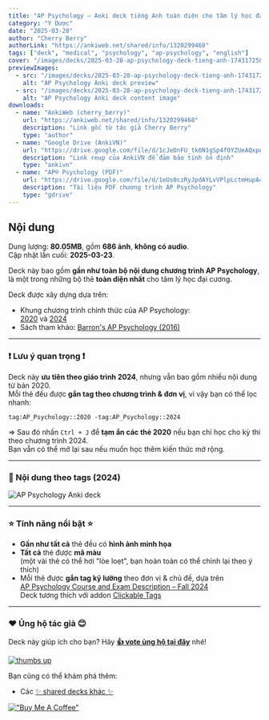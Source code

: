 ```yaml
---
title: "AP Psychology – Anki deck tiếng Anh toàn diện cho tâm lý học đại cương"
category: "Y Dược"
date: "2025-03-28"
author: "Cherry Berry"
authorLink: "https://ankiweb.net/shared/info/1320299468"
tags: ["deck", "medical", "psychology", "ap-psychology", "english"]
cover: "/images/decks/2025-03-28-ap-psychology-deck-tieng-anh-1743172583146.webp"
previewImages:
  - src: "/images/decks/2025-03-28-ap-psychology-deck-tieng-anh-1743172583146.webp"
    alt: "AP Psychology Anki deck preview"
  - src: "/images/decks/2025-03-28-ap-psychology-deck-tieng-anh-1743172583146.webp"
    alt: "AP Psychology Anki deck content image"
downloads:
  - name: "AnkiWeb (cherry_berry)"
    url: "https://ankiweb.net/shared/info/1320299468"
    description: "Link gốc từ tác giả Cherry Berry"
    type: "author"
  - name: "Google Drive (AnkiVN)"
    url: "https://drive.google.com/file/d/1cJeDnFU_tk6N1gSp4fOYZUeAQxpA-jzO/view?usp=sharing"
    description: "Link reup của AnkiVN để đảm bảo tính ổn định"
    type: "ankivn"
  - name: "AP® Psychology (PDF)"
    url: "https://drive.google.com/file/d/1eUs0czRyJpdAYLvVPlpLctmHupA4___D/view?usp=sharing"
    description: "Tài liệu PDF chương trình AP Psychology"
    type: "gdrive"
---
```


## Nội dung

Dung lượng: **80.05MB**, gồm **686 ảnh**, **không có audio**.  
Cập nhật lần cuối: **2025-03-23**.

Deck này bao gồm **gần như toàn bộ nội dung chương trình AP Psychology**, là một trong những bộ thẻ **toàn diện nhất** cho tâm lý học đại cương.

Deck được xây dựng dựa trên:

- Khung chương trình chính thức của AP Psychology:  
  [2020](https://dvhs.srvusd.net/documents/Academics/Advanced-Placement/ap-psychology-course-and-exam-description.pdf) và [2024](https://apcentral.collegeboard.org/media/pdf/ap-psychology-course-and-exam-description-effective-fall-2024.pdf)
- Sách tham khảo: [Barron's AP Psychology (2016)](https://schoolbag.info/social/ap_psychology_1/index.html)

---

### ❗ Lưu ý quan trọng ❗

Deck này **ưu tiên theo giáo trình 2024**, nhưng vẫn bao gồm nhiều nội dung từ bản 2020.  
Mỗi thẻ đều được **gắn tag theo chương trình & đơn vị**, vì vậy bạn có thể lọc nhanh:

```
tag:AP_Psychology::2020 -tag:AP_Psychology::2024
```


=> Sau đó nhấn `Ctrl + J` để **tạm ẩn các thẻ 2020** nếu bạn chỉ học cho kỳ thi theo chương trình 2024.  
Bạn vẫn có thể mở lại sau nếu muốn học thêm kiến thức mở rộng.

---

### 📖 Nội dung theo tags (2024)

![AP Psychology Anki deck](/images/2025-03-28-ap-psychology-deck-tieng-anh-1743172583146.webp)

---

### ⭐ Tính năng nổi bật ⭐

- **Gần như tất cả** thẻ đều có **hình ảnh minh họa**
- **Tất cả** thẻ được **mã màu**  
  (một vài thẻ có thể hơi "lòe loẹt", bạn hoàn toàn có thể chỉnh lại theo ý thích)
- Mỗi thẻ được **gắn tag kỹ lưỡng** theo đơn vị & chủ đề, dựa trên  
  [AP Psychology Course and Exam Description – Fall 2024](https://apcentral.collegeboard.org/media/pdf/ap-psychology-course-and-exam-description-effective-fall-2024.pdf)  
  Deck tương thích với addon [Clickable Tags](https://ankiweb.net/shared/info/1739176371)

---

### ❤️ Ủng hộ tác giả 😊

Deck này giúp ích cho bạn? Hãy **[👍 vote ủng hộ tại đây](https://ankiweb.net/shared/review/1320299468)** nhé!

[![thumbs up](https://i.ibb.co/jR0T49G/positive-rating-downsized.gif)](https://ankiweb.net/shared/review/1320299468)

Bạn cũng có thể khám phá thêm:

- Các [✨ shared decks khác ✨](https://ankiweb.net/shared/by-author/2099309714)

[!["Buy Me A Coffee"](https://i.ibb.co/TRQnRyq/kofi-support.gif)](https://ko-fi.com/cherry_berry)
